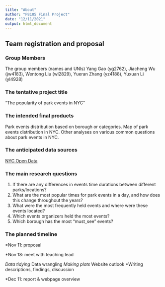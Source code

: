 ```yaml
---
title: "About"
author: "P8105 Final Project"
date: "12/11/2021"
output: html_document
---
```


## Team registration and proposal

### Group Members
The group members (names and UNIs)
Yang Gao (yg2762), Jiacheng Wu (jw4183), Wentong Liu (wl2829), Yueran Zhang (yz4188), Yuxuan Li (yl4928)

### The tentative project title
“The popularity of park events in NYC”

### The intended final products
Park events distribution based on borough or categories.
Map of park events distribution in NYC. 
Other analyses on various common questions about park events in NYC.

### The anticipated data sources

[NYC Open Data](https://opendata.cityofnewyork.us/)

### The main research questions
1. If there are any differences in events time durations between different parks/locations? 
2. What are the most popular times for park events in a day, and how does this change throughout the years?
3. What were the most frequently held events and where were these events located?
4. Which events organizers held the most events?
5. Which borough has the most "must_see" events?


### The planned timeline

*Nov 11: proposal

*Nov 18: meet with teaching lead

*Data tidying
*Data wrangling
*Making plots
*Website outlook
*Writing descriptions, findings, discussion

*Dec 11: report & webpage overview